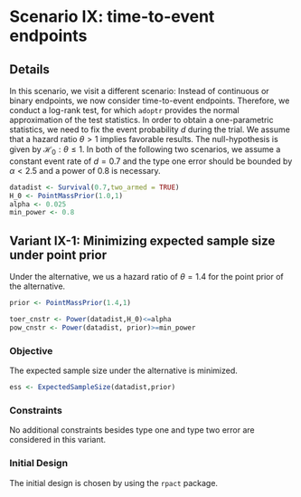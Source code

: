# Scenario IX: time-to-event endpoints

## Details
In this scenario, we visit a different scenario: Instead of continuous or binary endpoints, we now consider time-to-event endpoints. Therefore, we conduct a log-rank test, for which `adoptr` provides the normal approximation of the test statistics. In order to obtain a one-parametric statistics, we need to fix the event probability $d$ during the trial. We assume that a hazard ratio $\theta>1$ implies favorable results. The null-hypothesis is given by $\mathcal{H}_0:\theta\leq 1$. In both of the following two scenarios, we assume a constant event rate of $d=0.7$ and the type one error should be bounded by $\alpha<2.5$ and a power of $0.8$ is necessary. 

```r
datadist <- Survival(0.7,two_armed = TRUE)
H_0 <- PointMassPrior(1.0,1)
alpha <- 0.025
min_power <- 0.8
```

## Variant IX-1: Minimizing expected sample size under point prior

Under the alternative, we us a hazard ratio of $\theta=1.4$ for the point prior of the alternative. 

```r
prior <- PointMassPrior(1.4,1)

toer_cnstr <- Power(datadist,H_0)<=alpha
pow_cnstr <- Power(datadist, prior)>=min_power
```

### Objective
The expected sample size under the alternative is minimized.
```r
ess <- ExpectedSampleSize(datadist,prior)
```

### Constraints
No additional constraints besides type one and type two error are considered in this variant. 

### Initial Design
The initial design is chosen by using the `rpact` package.

```r

```


